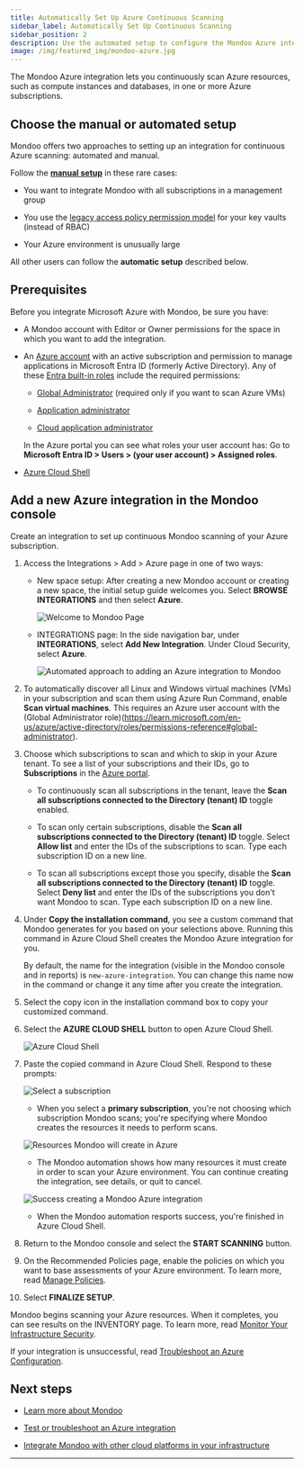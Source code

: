 ```yaml
---
title: Automatically Set Up Azure Continuous Scanning
sidebar_label: Automatically Set Up Continuous Scanning
sidebar_position: 2
description: Use the automated setup to configure the Mondoo Azure integration to scan Azure subscriptions
image: /img/featured_img/mondoo-azure.jpg
---
```


The Mondoo Azure integration lets you continuously scan Azure resources, such as compute instances and databases, in one or more Azure subscriptions.

## Choose the manual or automated setup

Mondoo offers two approaches to setting up an integration for continuous Azure scanning: automated and manual.

Follow the [**manual setup**](/platform/infra/cloud/azure/manual-reg-path/) in these rare cases:

- You want to integrate Mondoo with all subscriptions in a management group

- You use the [legacy access policy permission model](https://learn.microsoft.com/en-us/azure/key-vault/general/rbac-access-policy) for your key vaults (instead of RBAC)

- Your Azure environment is unusually large

All other users can follow the **automatic setup** described below.

## Prerequisites

Before you integrate Microsoft Azure with Mondoo, be sure you have:

- A Mondoo account with Editor or Owner permissions for the space in which you want to add the integration.

- An [Azure account](https://azure.microsoft.com/free/?WT.mc_id=A261C142F) with an active subscription and permission to manage applications in Microsoft Entra ID (formerly Active Directory). Any of these [Entra built-in roles](https://learn.microsoft.com/en-us/azure/active-directory/roles/permissions-reference) include the required permissions:

  - [Global Administrator](https://learn.microsoft.com/en-us/azure/active-directory/roles/permissions-reference#global-administrator) (required only if you want to scan Azure VMs)

  - [Application administrator](https://learn.microsoft.com/en-us/azure/active-directory/roles/permissions-reference#application-administrator)

  - [Cloud application administrator](https://learn.microsoft.com/en-us/azure/active-directory/roles/permissions-reference#cloud-application-administrator)

  In the Azure portal you can see what roles your user account has: Go to **Microsoft Entra ID > Users > (your user account) > Assigned roles**.

- [Azure Cloud Shell](https://learn.microsoft.com/en-us/azure/cloud-shell/overview)

## Add a new Azure integration in the Mondoo console

Create an integration to set up continuous Mondoo scanning of your Azure subscription.

1. Access the Integrations > Add > Azure page in one of two ways:

   - New space setup: After creating a new Mondoo account or creating a new space, the initial setup guide welcomes you. Select **BROWSE INTEGRATIONS** and then select **Azure**.

     ![Welcome to Mondoo Page](/img/platform/start/welcome_to_mondoo.png)

   - INTEGRATIONS page: In the side navigation bar, under **INTEGRATIONS**, select **Add New Integration**. Under Cloud Security, select **Azure**.

     ![Automated approach to adding an Azure integration to Mondoo](/img/platform/infra/cloud/azure/auto-int.png)

2. To automatically discover all Linux and Windows virtual machines (VMs) in your subscription and scan them using Azure Run Command, enable **Scan virtual machines**. This requires an Azure user account with the (Global Administrator role)(https://learn.microsoft.com/en-us/azure/active-directory/roles/permissions-reference#global-administrator).

3. Choose which subscriptions to scan and which to skip in your Azure tenant. To see a list of your subscriptions and their IDs, go to **Subscriptions** in the [Azure portal](https://portal.azure.com).

   - To continuously scan all subscriptions in the tenant, leave the **Scan all subscriptions connected to the Directory (tenant) ID** toggle enabled.

   - To scan only certain subscriptions, disable the **Scan all subscriptions connected to the Directory (tenant) ID** toggle. Select **Allow list** and enter the IDs of the subscriptions to scan. Type each subscription ID on a new line.

   - To scan all subscriptions except those you specify, disable the **Scan all subscriptions connected to the Directory (tenant) ID** toggle. Select **Deny list** and enter the IDs of the subscriptions you don't want Mondoo to scan. Type each subscription ID on a new line.

4. Under **Copy the installation command**, you see a custom command that Mondoo generates for you based on your selections above. Running this command in Azure Cloud Shell creates the Mondoo Azure integration for you.

   By default, the name for the integration (visible in the Mondoo console and in reports) is `new-azure-integration`. You can change this name now in the command or change it any time after you create the integration.

5. Select the copy icon in the installation command box to copy your customized command.

6. Select the **AZURE CLOUD SHELL** button to open Azure Cloud Shell.

   ![Azure Cloud Shell](/img/platform/infra/cloud/azure/cloud-shell.png)

7. Paste the copied command in Azure Cloud Shell. Respond to these prompts:

   ![Select a subscription](/img/platform/infra/cloud/azure/select-sub.png)

   - When you select a **primary subscription**, you're not choosing which subscription Mondoo scans; you're specifying where Mondoo creates the resources it needs to perform scans.

   ![Resources Mondoo will create in Azure](/img/platform/infra/cloud/azure/resources.png)

   - The Mondoo automation shows how many resources it must create in order to scan your Azure environment. You can continue creating the integration, see details, or quit to cancel.

   ![Success creating a Mondoo Azure integration](/img/platform/infra/cloud/azure/success.png)

   - When the Mondoo automation resports success, you're finished in Azure Cloud Shell.

8. Return to the Mondoo console and select the **START SCANNING** button.

9. On the Recommended Policies page, enable the policies on which you want to base assessments of your Azure environment. To learn more, read [Manage Policies](/platform/security/posture/policies/).

10. Select **FINALIZE SETUP**.

Mondoo begins scanning your Azure resources. When it completes, you can see results on the INVENTORY page. To learn more, read [Monitor Your Infrastructure Security](/platform/security/posture/monitor/).

If your integration is unsuccessful, read [Troubleshoot an Azure Configuration](/platform/infra/cloud/azure/troubleshoot/).

## Next steps

- [Learn more about Mondoo](/platform/start/plat-what-is/)

- [Test or troubleshoot an Azure integration](/platform/infra/cloud/azure/troubleshoot/)

- [Integrate Mondoo with other cloud platforms in your infrastructure](/platform/infra/cloud/overview/)

---
